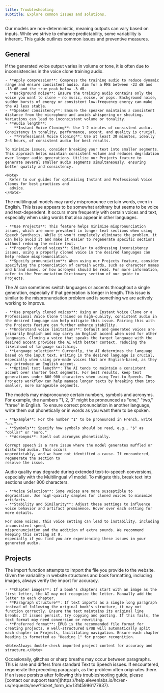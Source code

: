 ```yaml
---
title: Troubleshooting
subtitle: Explore common issues and solutions.
---
```


Our models are non-deterministic, meaning outputs can vary based on inputs. While we strive to enhance predictability, some variability is inherent. This guide outlines common issues and preventive measures.

## General

<AccordionGroup>

  <Accordion title="Inconsistencies in volume and quality">
    If the generated voice output varies in volume or tone, it is often due to inconsistencies in the voice clone training audio.

    - **Apply compression**: Compress the training audio to reduce dynamic range and ensure consistent audio. Aim for a RMS between -23 dB and -18 dB and the true peak below -3 dB.
    - **Background noise**: Ensure the training audio contains only the voice you want to clone — no music, noise, or pops. Background noise, sudden bursts of energy or consistent low-frequency energy can make the AI less stable.
    - **Speaker consistency**: Ensure the speaker maintains a consistent distance from the microphone and avoids whispering or shouting. Variations can lead to inconsistent volume or tonality.
    - **Audio length**:
      - **Instant Voice Cloning**: Use 1–2 minutes of consistent audio. Consistency in tonality, performance, accent, and quality is crucial.
      - **Professional Voice Cloning**: Use at least 30 minutes, ideally 2–3 hours, of consistent audio for best results.

    To minimize issues, consider breaking your text into smaller segments. This approach helps maintain consistent volume and reduces degradation over longer audio generations. Utilize our Projects feature to generate several smaller audio segments simultaneously, ensuring better quality and consistency.

    <Note>
      Refer to our guides for optimizing Instant and Professional Voice Clones for best practices and
      advice.
    </Note>

  </Accordion>

  <Accordion title="Mispronunciation">
    The multilingual models may rarely mispronounce certain words, even in English. This issue appears to be somewhat arbitrary but seems to be voice and text-dependent. It occurs more frequently with certain voices and text, especially when using words that also appear in other languages.

    - **Use Projects**: This feature helps minimize mispronunciation issues, which are more prevalent in longer text sections when using Speech Synthesis. While it won't completely eliminate the problem, it can help avoid it and make it easier to regenerate specific sections without redoing the entire text.
    - **Properly cloned voices**: Similar to addressing inconsistency issues, using a properly cloned voice in the desired languages can help reduce mispronunciation.
    - **Specify pronunciation**: When using our Projects feature, consider specifying the pronunciation of certain words, such as character names and brand names, or how acronyms should be read. For more information, refer to the Pronunciation Dictionary section of our guide to Projects.

  </Accordion>

  <Accordion title="Language switching and accent drift">
    The AI can sometimes switch languages or accents throughout a single generation, especially if that generation is longer in length. This issue is similar to the mispronunciation problem and is something we are actively working to improve.

    - **Use properly cloned voices**: Using an Instant Voice Clone or a Professional Voice Clone trained on high-quality, consistent audio in the desired language can help mitigate this issue. Pairing this with the Projects feature can further enhance stability.
    - **Understand voice limitations**: Default and generated voices are primarily English and may carry an English accent when used for other languages. Cloning a voice that speaks the target language with the desired accent provides the AI with better context, reducing the likelihood of language switching.
    - **Language selection**: Currently, the AI determines the language based on the input text. Writing in the desired language is crucial, especially when using pre-made voices that are English-based, as they may introduce an English accent.
    - **Optimal text length**: The AI tends to maintain a consistent accent over shorter text segments. For best results, keep text generations under 800-900 characters when using Text-to-Speech. The Projects workflow can help manage longer texts by breaking them into smaller, more manageable segments.

  </Accordion>

  <Accordion title="Mispronounced numbers, symbols or acronyms">
    The models may mispronounce certain numbers, symbols and acronyms. For example, the numbers "1, 2, 3" might be pronounced as "one," "two," "three" in English. To ensure correct pronunciation in another language, write them out phonetically or in words as you want them to be spoken.

    - **Example**: For the number "1" to be pronounced in French, write "un."
    - **Symbols**: Specify how symbols should be read, e.g., "$" as "dollar" or "euro."
    - **Acronyms**: Spell out acronyms phonetically.

  </Accordion>

  <Accordion title="Corrupt speech">

    Corrupt speech is a rare issue where the model generates muffled or distorted audio. This occurs
    unpredictably, and we have not identified a cause. If encountered, regenerate the section to
    resolve the issue.

  </Accordion>

  <Accordion title="Audio degradation over longer generations">
    Audio quality may degrade during extended text-to-speech conversions, especially with the Multilingual v1 model. To mitigate this, break text into sections under 800 characters.

    - **Voice Selection**: Some voices are more susceptible to degradation. Use high-quality samples for cloned voices to minimize artifacts.
    - **Stability and Similarity**: Adjust these settings to influence voice behavior and artifact prominence. Hover over each setting for more details.

  </Accordion>

  <Accordion title="Style exaggeration">

    For some voices, this voice setting can lead to instability, including inconsistent speed,
    mispronunciation and the addition of extra sounds. We recommend keeping this setting at 0,
    especially if you find you are experiencing these issues in your generated audio.

  </Accordion>

</AccordionGroup>

## Projects

<AccordionGroup>

  <Accordion title="File imports">
    The import function attempts to import the file you provide to the website. Given the variability in website structures and book formatting, including images, always verify the import for accuracy.

    - **Chapter images**: If a book's chapters start with an image as the first letter, the AI may not recognize the letter. Manually add the letter to each chapter.
    - **Paragraph structure**: If text imports as a single long paragraph instead of following the original book's structure, it may not function correctly. Ensure the text maintains its original line breaks. If issues persist, try copying and pasting. If this fails, the text format may need conversion or rewriting.
    - **Preferred format**: EPUB is the recommended file format for creating projects. A well-structured EPUB will automatically split each chapter in Projects, facilitating navigation. Ensure each chapter heading is formatted as "Heading 1" for proper recognition.

    <Note>Always double-check imported project content for accuracy and structure.</Note>

  </Accordion>

<Accordion title="Glitches between paragraphs">
  Occasionally, glitches or sharp breaths may occur between paragraphs. This is rare and differs
  from standard Text to Speech issues. If encountered, regenerate the preceding paragraph, as the
  problem often originates there.
</Accordion>

</AccordionGroup>

<Note>
  If an issue persists after following this troubleshooting guide, please [contact our support
  team](https://help.elevenlabs.io/hc/en-us/requests/new?ticket_form_id=13145996177937).
</Note>
